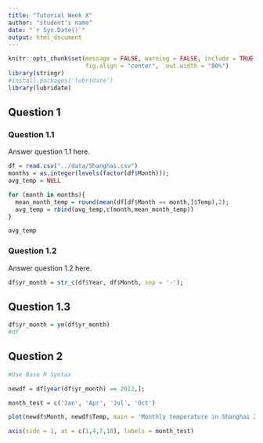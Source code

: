 ```yaml
---
title: "Tutorial Week X"
author: "student's name"
date: "`r Sys.Date()`"
output: html_document
---
```


```r
knitr::opts_chunk$set(message = FALSE, warning = FALSE, include = TRUE,
                      fig.align = "center",  out.width = "80%")
library(stringr)
#install.packages('lubridate')
library(lubridate)

```

## Question 1
### Question 1.1
Answer question 1.1 here.

```r

df = read.csv("../data/Shanghai.csv")
months = as.integer(levels(factor(df$Month)));
avg_temp = NULL

for (month in months){
  mean_month_temp = round(mean(df[df$Month == month,]$Temp),2);
  avg_temp = rbind(avg_temp,c(month,mean_month_temp))
}

avg_temp

```

### Question 1.2
Answer question 1.2 here.

```r

df$yr_month = str_c(df$Year, df$Month, sep = '-');

```

## Question 1.3
```r

df$yr_month = ym(df$yr_month)
#df

```

## Question 2

```r
#Use Base R Syntax

newdf = df[year(df$yr_month) == 2012,];

month_test = c('Jan', 'Apr', 'Jul', 'Oct')

plot(newdf$Month, newdf$Temp, main = 'Monthly temperature in Shanghai 2012', xlab = 'Month', ylab = 'Temperature (degrees C)', pch = 19, type = 'b', xaxt = 'n')

axis(side = 1, at = c(1,4,7,10), labels = month_test)
```
